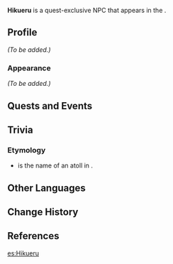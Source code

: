 {{Meta
<!-- Remove this template after adding the missing info -->
|missing_NPC_profile  = yes
<!--
|missing_NPC_idle     = yes
|missing_NPC_dialogue = yes
-->
}}
{{Character Infobox
|type             = Quest NPC
|image            = NPC Hikueru.png
|realname         = <!-- Optional, if different from in-game name -->
|deceased         = <!-- Past (for deceased prior to events of the game) or free response -->
|region           = Natlan
|location         = Natlan
|affiliation      = People of the Springs
|title            = 

|ancestry         = <!-- Clan/family -->
|father           = 
|mother           = 
|spouse           = 
|sibling          = 
|child            = 
|relative         = 

|voiceEN          = [https://www.gabrielcastrova.com/ Gabriel Castro]<ref>Twitter: [https://x.com/GabePlaysYT/status/1829211369683747183 EN VA Self Announcement]</ref>
|voiceCN          = 
|voiceJP          = 
|voiceKR          = 
}}
'''Hikueru''' is a quest-exclusive NPC that appears in the {{Quest|Flowers Resplendent on the Sun-Scorched Sojourn}}.
<!--
==Location==
{{subst:#tag:gallery|
NPC Location {{subst:#titleparts:{{subst:PAGENAME}}}}.png{{subst:!}}{{subst:#titleparts:{{subst:PAGENAME}}}}'s location
NPC Location {{subst:#titleparts:{{subst:PAGENAME}}}} Context.png{{subst:!}}Additional context
}}
-->
==Profile==
<!--Detailed story/lore information goes here.-->
''(To be added.)''

===Appearance===
<!--Keep appearance section short and concise. Limit to 2 paragraphs with 3-4 sentences each.-->
''(To be added.)''

==Quests and Events==
{{Quests and Events}}
<!--
==Idle Quotes==
{{Dialogue Start}}
: {{DIcon|Idle}} {{Tx}}
:: {{A|VO {{subst:#titleparts:{{subst:PAGENAME}}}} 01.ogg}} "{{Tx}}"
{{Dialogue End}}

==Dialogue==
{{Dialogue Start}}
:'''{{subst:#titleparts:{{subst:PAGENAME}}}}:''' 
:{{DIcon}}
{{Dialogue End}}
<!--
==Event Dialogue==
===Event Name===
{{Dialogue Start}}
:'''{{subst:#titleparts:{{subst:PAGENAME}}}}:'''
{{Dialogue End}}
-->
==Trivia==
===Etymology===
* {{W|Hikueru}} is the name of an atoll in {{w|French Polynesia}}.

==Other Languages==
{{Other Languages|default_hidden=1
|en      = Hikueru
|zhs     = 希库埃鲁
|zhs_rm  = Xīkù'āilǔ
|zht     = 希庫埃魯
|zht_rm  = Xīkù'āilǔ
|ja      = ヒクエル
|ko      = 히쿠에르
|es      = Hikueru
|fr      = Hikueru
|ru      = Хикуэру
|th      = Hikueru
|vi      = Hikueru
|de      = Hikueru
|id      = Hikueru
|pt      = Hikueru
|tr      = Hikueru
|it      = Hikueru
}}

==Change History==
{{Change History|5.0}}

==References==
{{Reflist}}

[[es:Hikueru]]